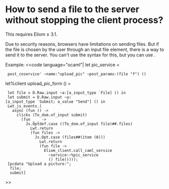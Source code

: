 =How to send a file to the server without stopping the client process?=

This requires Eliom ≥ 3.1.

Due to security reasons, browsers have limitations on sending files.
But if the file is chosen by the user through an input file element,
there is a way to send it to the server. You can't use the {{{server_function}}} syntax for this, but you can use
{{{Eliom_client.call_caml_service}}}.

Example:
<<code language="ocaml"|
let pic_service =
  post_coservice' ~name:"upload_pic" ~post_params:(file "f") ()

let%client upload_pic_form () =
  let file = D.Raw.input ~a:[a_input_type `File] () in
  let submit = D.Raw.input ~a:[a_input_type `Submit; a_value "Send"] () in
  Lwt_js_events.(
    async (fun () ->
      clicks (To_dom.of_input submit)
        (fun _ _ ->
          Js.Optdef.case ((To_dom.of_input file)##.files)
            Lwt.return
            (fun files ->
              Js.Opt.case (files##(item (0)))
                Lwt.return
                (fun file ->
                  Eliom_client.call_caml_service
                    ~service:~%pic_service
                    () file)))));
  [pcdata "Upload a picture:";
   file;
   submit]
>>
